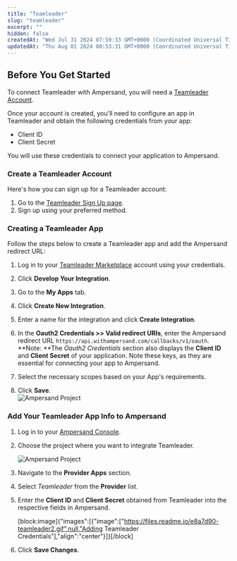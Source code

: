 ```yaml
---
title: "Teamleader"
slug: "teamleader"
excerpt: ""
hidden: false
createdAt: "Wed Jul 31 2024 07:59:33 GMT+0000 (Coordinated Universal Time)"
updatedAt: "Thu Aug 01 2024 00:53:31 GMT+0000 (Coordinated Universal Time)"
---
```

## Before You Get Started

To connect Teamleader with Ampersand, you will need a [Teamleader Account](https://www.teamleader.eu/).

Once your account is created, you'll need to configure an app in Teamleader and obtain the following credentials from your app:

- Client ID
- Client Secret

You will use these credentials to connect your application to Ampersand.

### Create a Teamleader Account

Here's how you can sign up for a Teamleader account:

1. Go to the [Teamleader Sign Up page](https://signup.focus.teamleader.eu/?_gl=1*9qfeak*_gcl_au*Mjc4MzM1MzY4LjE3MjI0MTA5MDU.).
2. Sign up using your preferred method.

### Creating a Teamleader App

Follow the steps below to create a Teamleader app and add the Ampersand redirect URL:

1. Log in to your [Teamleader Marketplace](https://marketplace.teamleader.eu/eu/en/build) account using your credentials.

2. Click **Develop Your Integration**.

3. Go to the **My Apps** tab.

4. Click **Create New Integration**.

5. Enter a name for the integration and click **Create Integration**.

6. In the **Oauth2 Credentials >> Valid redirect URIs**, enter the Ampersand redirect URL `https://api.withampersand.com/callbacks/v1/oauth`.  
   **Note: **The _Oauth2 Credentials_ section also displays the **Client ID** and **Client Secret** of your application. Note these keys, as they are essential for connecting your app to Ampersand.

7. Select the necessary scopes based on your App's requirements.

8. Click **Save**.  
   ![Ampersand Project](https://files.readme.io/baf288c-teamleader1.gif)

### Add Your Teamleader App Info to Ampersand

1. Log in to your [Ampersand Console](https://console.withampersand.com).

2. Choose the project where you want to integrate Teamleader.

   ![Ampersand Project](https://files.readme.io/dd47b7a-Ampersand.png)

3. Navigate to the **Provider Apps** section.

4. Select _Teamleader_ from the **Provider** list.

5. Enter the **Client ID** and **Client Secret** obtained from Teamleader into the respective fields in Ampersand.

   [block:image]{"images":[{"image":["https://files.readme.io/e8a7d90-teamleader2.gif",null,"Adding Teamleader Credentials"],"align":"center"}]}[/block]

6. Click **Save Changes**.
